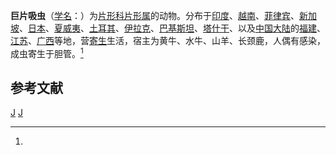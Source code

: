 {{Speciesbox
| taxon = Fasciola gigantica
| binomial_authority = (Cobbold, 1855)<ref name='id10034'>{{cite web| url =http://www.bioinfo.cn/db05/BjdwSpecies.php?action=view&id=10034| title =巨片吸虫| work =《中国动物物种编目数据库》| publisher =中国科学院微生物研究所| author =中国科学院动物研究所| accessdate =2009-04-16| deadurl =yes| archiveurl =https://web.archive.org/web/20131203122335/http://www.bioinfo.cn/db05/BjdwSpecies.php?action=view| archivedate =2013-12-03}}</ref>
}}

'''巨片吸虫'''（[[学名|学名]]：{{lang|la|''Fasciola gigantica''}}）为[[片形科|片形科]][[片形属|片形属]]的动物。分布于[[印度|印度]]、[[越南|越南]]、[[菲律宾|菲律宾]]、[[新加坡|新加坡]]、[[日本|日本]]、[[夏威夷|夏威夷]]、[[土耳其|土耳其]]、[[伊拉克|伊拉克]]、[[巴基斯坦|巴基斯坦]]、[[塔什干|塔什干]]、以及[[中国大陆|中国大陆]]的[[福建|福建]]、[[江苏|江苏]]、[[广西|广西]]等地，营[[寄生|寄生]]生活，宿主为黄牛、水牛、山羊、长颈鹿，人偶有感染，成虫寄生于胆管。<ref name='id10034'/>

==参考文献==
{{reflist}}

{{Taxonbar|from=Q2566614}}

[[Category:片形属|J]]
[[Category:1855年描述的动物|J]]


{{吸虫小作品}}